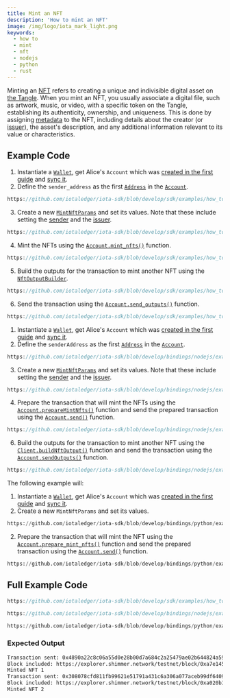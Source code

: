 ```yaml
---
title: Mint an NFT
description: 'How to mint an NFT'
image: /img/logo/iota_mark_light.png
keywords:
  - how to
  - mint
  - nft
  - nodejs
  - python
  - rust
---
```



Minting an [NFT](/develop/explanations/what-is-stardust/tokenization.md#non-fungible-tokens-nfts)
refers to creating a unique and indivisible digital asset on [the Tangle](/learn/tangle.md).
When you mint an NFT, you usually associate a digital file, such as artwork, music, or video, with a specific token on
the Tangle, establishing its authenticity, ownership, and uniqueness. This is done by assigning
[metadata](/learn/protocols/stardust/core-concepts/output-features/#metadata)
to the NFT, including details about the creator
(or [issuer](/learn/protocols/stardust/core-concepts/output-features/#issuer)), the asset's
description, and any additional information relevant to its value or characteristics.

## Example Code

<Tabs groupId="language" queryString>
<TabItem value="rust" label="Rust">

1. Instantiate a [`Wallet`](https://docs.rs/iota-sdk/latest/iota_sdk/wallet/core/struct.Wallet.html), get Alice's `Account` which was
   [created in the first guide](../accounts-and-addresses/create-account.mdx) and [sync it](../accounts-and-addresses/check-balance.mdx).
2. Define the `sender_address` as the first [`Address`](https://docs.rs/iota-sdk/latest/iota_sdk/types/block/address/enum.Address.html)
   in the [`Account`](https://docs.rs/iota-sdk/latest/iota_sdk/wallet/account/struct.Account.html).

<div className={'hide-code-block-extras'}>

```rust reference
https://github.com/iotaledger/iota-sdk/blob/develop/sdk/examples/how_tos/nfts/mint_nft.rs#L53
```

</div>

3. Create a new [`MintNftParams`](https://docs.rs/iota-sdk/latest/iota_sdk/wallet/struct.MintNftParams.html) and set its
   values. Note that these include setting the [sender](/learn/protocols/stardust/core-concepts/output-features/#sender)
   and the [issuer](/learn/protocols/stardust/core-concepts/output-features/#issuer).

<div className={'hide-code-block-extras'}>

```rust reference
https://github.com/iotaledger/iota-sdk/blob/develop/sdk/examples/how_tos/nfts/mint_nft.rs#L60-L66
```

</div>

4. Mint the NFTs using the [`Account.mint_nfts()`](https://docs.rs/iota-sdk/latest/iota_sdk/wallet/account/struct.Account.html#method.mint_nfts)
   function.

<div className={'hide-code-block-extras'}>

```rust reference
https://github.com/iotaledger/iota-sdk/blob/develop/sdk/examples/how_tos/nfts/mint_nft.rs#L68
```

</div>

5. Build the outputs for the transaction to mint another NFT using the [`NftOutputBuilder`](https://docs.rs/iota-sdk/latest/iota_sdk/types/block/output/nft/struct.NftOutputBuilder.html).

<div className={'hide-code-block-extras'}>

```rust reference
https://github.com/iotaledger/iota-sdk/blob/develop/sdk/examples/how_tos/nfts/mint_nft.rs#L84-L91
```

</div>

6. Send the transaction using the [`Account.send_outputs()`](https://docs.rs/iota-sdk/latest/iota_sdk/wallet/account/struct.Account.html#method.send_outputs)
   function.

<div className={'hide-code-block-extras'}>

```rust reference
https://github.com/iotaledger/iota-sdk/blob/develop/sdk/examples/how_tos/nfts/mint_nft.rs#L93
```

</div>

</TabItem>
<TabItem value="typescript-node" label="Typescript (Node.js)">

1. Instantiate a [`Wallet`](https://docs.rs/iota-sdk/latest/iota_sdk/wallet/core/struct.Wallet.html), get Alice's `Account` which was
   [created in the first guide](../accounts-and-addresses/create-account.mdx) and [sync it](../accounts-and-addresses/check-balance.mdx).
2. Define the `senderAddress` as the first [`Address`](../../references/nodejs/classes/Address.md)
   in the [`Account`](../../references/nodejs/classes/Account.md).

<div className={'hide-code-block-extras'}>

```typescript reference
https://github.com/iotaledger/iota-sdk/blob/develop/bindings/nodejs/examples/how_tos/nfts/mint_nft.ts#L50
```

</div>

3. Create a new [`MintNftParams`](../../references/nodejs/interfaces/MintNftParams.md) and set its
   values. Note that these include setting the [sender](/learn/protocols/stardust/core-concepts/output-features/#sender)
   and the [issuer](/learn/protocols/stardust/core-concepts/output-features/#issuer).

<div className={'hide-code-block-extras'}>

```typescript reference
https://github.com/iotaledger/iota-sdk/blob/develop/bindings/nodejs/examples/how_tos/nfts/mint_nft.ts#L55-L62
```

</div>

4. Prepare the transaction that will mint the NFTs using the [`Account.prepareMintNfts()`](../../references/nodejs/classes/Account.md#preparemintnfts)
   function and send the prepared transaction using the [`Account.send()`](../../references/nodejs/classes/Account.md#send)
   function.

<div className={'hide-code-block-extras'}>

```typescript reference
https://github.com/iotaledger/iota-sdk/blob/develop/bindings/nodejs/examples/how_tos/nfts/mint_nft.ts#L63-L65
```

</div>

6. Build the outputs for the transaction to mint another NFT using the [`Client.buildNftOutput()`](../../references/nodejs/classes/Client.md#buildnftoutput)
   function and send the transaction using the [`Account.sendOutputs()`](../../references/nodejs/classes/Account.md#sendoutputs) function.

<div className={'hide-code-block-extras'}>

```typescript reference
https://github.com/iotaledger/iota-sdk/blob/develop/bindings/nodejs/examples/how_tos/nfts/mint_nft.ts#L82-L96
```

</div>

</TabItem>
<TabItem value="python" label="Python">

The following example will:

1. Instantiate a [`Wallet`](https://docs.rs/iota-sdk/latest/iota_sdk/wallet/core/struct.Wallet.html), get Alice's `Account` which was
   [created in the first guide](../accounts-and-addresses/create-account.mdx) and [sync it](../accounts-and-addresses/check-balance.mdx).
2. Create a new `MintNftParams` and set its values.

<div className={'hide-code-block-extras'}>

```python reference
https://github.com/iotaledger/iota-sdk/blob/develop/bindings/python/examples/how_tos/nfts/mint_nft.py#L21-L23
```

</div>

2. Prepare the transaction that will mint the NFT using the [`Account.prepare_mint_nfts()`](../../references/python/iota_sdk/wallet/account.md#prepare_mint_nfts)
   function and send the prepared transaction using the [`Account.send()`](../../references/python/iota_sdk/wallet/account.md#send)
   function.

<div className={'hide-code-block-extras'}>

```python reference
https://github.com/iotaledger/iota-sdk/blob/develop/bindings/python/examples/how_tos/nfts/mint_nft.py#L25
```

</div>

</TabItem>
</Tabs>

## Full Example Code

<Tabs groupId="language" queryString>
<TabItem value="rust" label="Rust">

```rust reference
https://github.com/iotaledger/iota-sdk/blob/develop/sdk/examples/how_tos/nfts/mint_nft.rs
```

</TabItem>
<TabItem value="typescript-node" label="Typescript (Node.js)">

```typescript reference
https://github.com/iotaledger/iota-sdk/blob/develop/bindings/nodejs/examples/how_tos/nfts/mint_nft.ts
```

</TabItem>
<TabItem value="python" label="Python">

```python reference
https://github.com/iotaledger/iota-sdk/blob/develop/bindings/python/examples/how_tos/nfts/mint_nft.py
```

</TabItem>
</Tabs>

### Expected Output

```bash
Transaction sent: 0x4890a22c8c06a55d0e28b00d7a684c2a25479ae02b644824a5930ff059418280
Block included: https://explorer.shimmer.network/testnet/block/0xa7e1459879b7a4114b505ad2c5c67bf62b98b13a5ba530018c928530af873c3b
Minted NFT 1
Transaction sent: 0x308078cfd811fb99621e51791a431c6a306a077aceb99df6409188c61a27f372
Block included: https://explorer.shimmer.network/testnet/block/0xa020b148abdeeb94256e4f78dd4e3d623420fd233e0bbf7c20f64fd53d4f4b8d
Minted NFT 2
```
